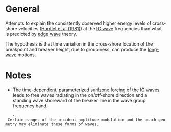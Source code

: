 = General =
Attempts to explain the consistently observed higher energy levels of cross-shore velocities ([[Huntlet et al (1981)]]) at the [[IG waves|IG wave]] frequencies than what is predicted by [[Edge waves|edge wave]] theory.

The hypothesis is that time variation in the cross-shore location of the breakpoint and breaker height, due to groupiness, can produce the [[IG waves|long-wave]] motions.

= Notes =
* The time-dependent, parameterized surfzone forcing of the [[IG waves]] leads to free waves radiating in the on/off-shore direction and a standing wave shoreward of the breaker line in the wave group frequency band.
	- Certain ranges of the incident amplitude modulation and the beach geometry may eliminate these forms of waves.
